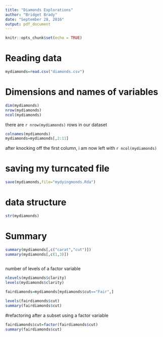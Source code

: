 ```yaml
---
title: "Diamonds Explorations"
author: "Bridget Brady"
date: "September 28, 2016"
output: pdf_document
---
```


```r
knitr::opts_chunk$set(echo = TRUE)
```

# Reading data

```r
mydiamonds=read.csv("diamonds.csv")
```

# Dimensions and names of variables 

```r
dim(mydiamonds)
nrow(mydiamonds)
ncol(mydiamonds)
```

there are `r nrow(mydiamonds)` rows in our dataset

```r
colnames(mydiamonds)
mydiamonds=mydiamonds[,2:11]
```

after knocking off the first column, i am now left with `r ncol(mydiamonds)`

# saving my turncated file

```r
save(mydiamonds,file="mydyingmonds.Rda")
```


# data structure

```r
str(mydiamonds)
```

# Summary

```r
summary(mydiamonds[,c("carat","cut")])
summary(mydiamonds[,c(1,3)])
        
```

number of levels of a factor variable

```r
nlevels(mydiamonds$clarity)
levels(mydiamonds$clarity)
```


```r
fairdiamonds=mydiamonds[mydiamonds$cut=="Fair",]
```

```r
levels(fairdiamonds$cut)
summary(fairdiamonds$cut)
```


#refactoring after a subset using a factor variable

```r
fairdiamonds$cut=factor(fairdiamonds$cut)
summary(fairdiamonds$cut)
```







